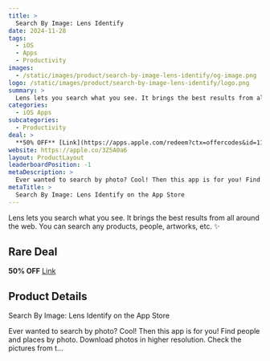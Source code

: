```yaml
---
title: >
  Search By Image: Lens Identify
date: 2024-11-28
tags:
  - iOS
  - Apps
  - Productivity
images:
  - /static/images/product/search-by-image-lens-identify/og-image.png
logo: /static/images/product/search-by-image-lens-identify/logo.png
summary: >
  Lens lets you search what you see. It brings the best results from all around the web. You can search any products, people, artworks, etc. ✨
categories:
  - iOS Apps
subcategories:
  - Productivity
deal: >
  **50% OFF** [Link](https://apps.apple.com/redeem?ctx=offercodes&id=1155925769&code=BLACKFRIDAY50)
website: https://apple.co/3Z5A0a6
layout: ProductLayout
leaderboardPosition: -1
metaDescription: >
  Ever wanted to search by photo? Cool! Then this app is for you! Find people and places by photo. Download photos in higher resolution. Check the pictures from t…
metaTitle: >
  ‎Search By Image: Lens Identify on the App Store
---
```

Lens lets you search what you see. It brings the best results from all around the web. You can search any products, people, artworks, etc. ✨

## Rare Deal

**50% OFF** [Link](https://apps.apple.com/redeem?ctx=offercodes&id=1155925769&code=BLACKFRIDAY50)

## Product Details

‎Search By Image: Lens Identify on the App Store

Ever wanted to search by photo? Cool! Then this app is for you! Find people and places by photo. Download photos in higher resolution. Check the pictures from t…
